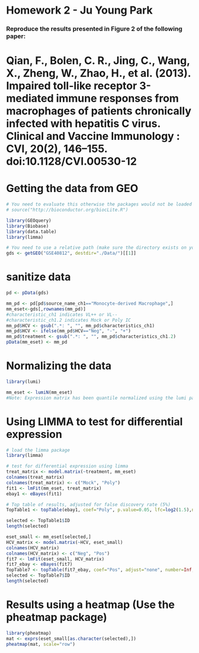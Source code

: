 Homework 2 - Ju Young Park
========================================================

### Reproduce the results presented in Figure 2 of the following paper: 
# Qian, F., Bolen, C. R., Jing, C., Wang, X., Zheng, W., Zhao, H., et al. (2013). Impaired toll-like receptor 3-mediated immune responses from macrophages of patients chronically infected with hepatitis C virus. Clinical and Vaccine Immunology : CVI, 20(2), 146–155. doi:10.1128/CVI.00530-12

# Getting the data from GEO
```r
# You need to evaluate this otherwise the packages would not be loaded
# source("http://bioconductor.org/biocLite.R")

library(GEOquery)
library(Biobase)
library(data.table)
library(limma)
```

```r
# You need to use a relative path (make sure the directory exists on your machine)
gds <- getGEO("GSE40812", destdir="./Data/")[[1]]
```

# sanitize data
```r
pd <- pData(gds)

mm_pd <- pd[pd$source_name_ch1=="Monocyte-derived Macrophage",]
mm_eset<-gds[,rownames(mm_pd)]
#characteristic_ch1 indicates VL++ or VL--
#characteristic_ch1.2 indicates Mock or Poly IC
mm_pd$HCV <- gsub(".*: ", "", mm_pd$characteristics_ch1)
mm_pd$HCV <- ifelse(mm_pd$HCV=="Neg", "-", "+")
mm_pd$treatment <- gsub(".*: ", "", mm_pd$characteristics_ch1.2)
pData(mm_eset) <- mm_pd
```

# Normalizing the data
```r
library(lumi)

mm_eset <- lumiN(mm_eset)
#Note: Expression matrix has been quantile normalized using the lumi package for practice. Normalization step in this data will not change the data. 
```

# Using LIMMA to test for differential expression
```r
# load the limma package
library(limma)
```

```r
# test for differential expression using limma
treat_matrix <- model.matrix(~treatment, mm_eset)
colnames(treat_matrix)
colnames(treat_matrix) <- c("Mock", "Poly")
fit1 <- lmFit(mm_eset, treat_matrix)
ebay1 <- eBayes(fit1)

# Top table of results, adjusted for false discovery rate (5%)
TopTable1 <- topTable(ebay1, coef="Poly", p.value=0.05, lfc=log2(1.5),number=Inf)

selected <- TopTable1$ID
length(selected)
```

```r
eset_small <- mm_eset[selected,]
HCV_matrix <- model.matrix(~HCV, eset_small)
colnames(HCV_matrix)
colnames(HCV_matrix) <- c("Neg", "Pos")
fit7 <- lmFit(eset_small, HCV_matrix)
fit7_ebay <- eBayes(fit7)
TopTable7 <- topTable(fit7_ebay, coef="Pos", adjust="none", number=Inf, p.value=0.1)
selected <- TopTable7$ID
length(selected)
```


# Results using a heatmap (Use the pheatmap package)
```r
library(pheatmap)
mat <- exprs(eset_small[as.character(selected),])
pheatmap(mat, scale="row")
```
